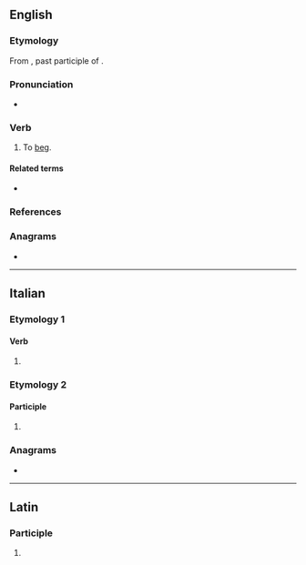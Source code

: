 ==English==

===Etymology===
From {{uder|en|la|-}} {{lena}} {{m|la|mendicatus}}, past participle of {{m|la|mendicare||to beg}}.

===Pronunciation===
* {{IPA|en|/ˈmɛndɪkeɪt/}}

===Verb===
{{en-verb}}

# {{lb|en|ambitransitive}} To [[beg]].

====Related terms====
* {{l|en|mendicant}}

===References===
{{R:Webster 1913}}

===Anagrams===
* {{anagrams|en|a=acdeeimnt|Camdenite|meditance|mentacide}}

----

==Italian==

===Etymology 1===

====Verb====
{{head|it|verb form}}

# {{inflection of|it|mendicare||2|p|pres|indc|;|2|p|impr}}

===Etymology 2===

====Participle====
{{head|it|past participle form|g=f-p}}

# {{feminine plural of|it|mendicato}}

===Anagrams===
* {{anagrams|it|a=acdeeimnt|decimante|medicante}}

----

==Latin==

===Participle===
{{la-part-form|mendīcāte}}

# {{inflection of|la|mendīcātus||voc|m|s}}